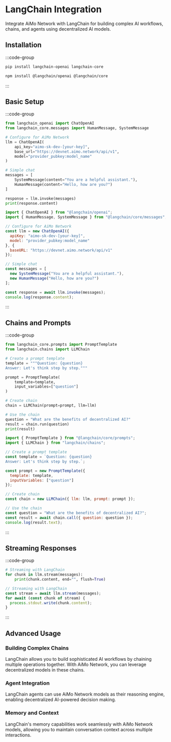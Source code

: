 # LangChain Integration

Integrate AiMo Network with LangChain for building complex AI workflows, chains, and agents using decentralized AI models.

## Installation

:::code-group
```bash [Python]
pip install langchain-openai langchain-core
```

```bash [JavaScript]
npm install @langchain/openai @langchain/core
```
:::

## Basic Setup

:::code-group
```python [Python]
from langchain_openai import ChatOpenAI
from langchain_core.messages import HumanMessage, SystemMessage

# Configure for AiMo Network
llm = ChatOpenAI(
    api_key="aimo-sk-dev-[your-key]",
    base_url="https://devnet.aimo.network/api/v1",
    model="provider_pubkey:model_name"
)

# Simple chat
messages = [
    SystemMessage(content="You are a helpful assistant."),
    HumanMessage(content="Hello, how are you?")
]

response = llm.invoke(messages)
print(response.content)
```

```javascript [JavaScript]
import { ChatOpenAI } from "@langchain/openai";
import { HumanMessage, SystemMessage } from "@langchain/core/messages";

// Configure for AiMo Network
const llm = new ChatOpenAI({
  apiKey: "aimo-sk-dev-[your-key]",
  model: "provider_pubkey:model_name"
}, {
  baseURL: "https://devnet.aimo.network/api/v1"
});

// Simple chat
const messages = [
  new SystemMessage("You are a helpful assistant."),
  new HumanMessage("Hello, how are you?")
];

const response = await llm.invoke(messages);
console.log(response.content);
```
:::

## Chains and Prompts

:::code-group
```python [Python]
from langchain_core.prompts import PromptTemplate
from langchain.chains import LLMChain

# Create a prompt template
template = """Question: {question}
Answer: Let's think step by step."""

prompt = PromptTemplate(
    template=template, 
    input_variables=["question"]
)

# Create chain
chain = LLMChain(prompt=prompt, llm=llm)

# Use the chain
question = "What are the benefits of decentralized AI?"
result = chain.run(question)
print(result)
```

```javascript [JavaScript]
import { PromptTemplate } from "@langchain/core/prompts";
import { LLMChain } from "langchain/chains";

// Create a prompt template
const template = `Question: {question}
Answer: Let's think step by step.`;

const prompt = new PromptTemplate({
  template: template,
  inputVariables: ["question"]
});

// Create chain
const chain = new LLMChain({ llm: llm, prompt: prompt });

// Use the chain
const question = "What are the benefits of decentralized AI?";
const result = await chain.call({ question: question });
console.log(result.text);
```
:::

## Streaming Responses

:::code-group
```python [Python]
# Streaming with LangChain
for chunk in llm.stream(messages):
    print(chunk.content, end="", flush=True)
```

```javascript [JavaScript]
// Streaming with LangChain
const stream = await llm.stream(messages);
for await (const chunk of stream) {
  process.stdout.write(chunk.content);
}
```
:::

## Advanced Usage

### Building Complex Chains

LangChain allows you to build sophisticated AI workflows by chaining multiple operations together. With AiMo Network, you can leverage decentralized models in these chains.

### Agent Integration

LangChain agents can use AiMo Network models as their reasoning engine, enabling decentralized AI-powered decision making.

### Memory and Context

LangChain's memory capabilities work seamlessly with AiMo Network models, allowing you to maintain conversation context across multiple interactions.

